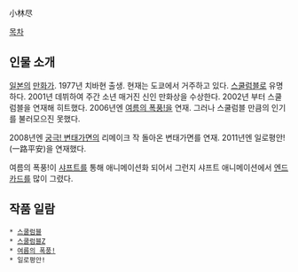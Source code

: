 小林尽

[[목차]]

== 인물 소개 ==
[[일본]]의 [[만화가]]. 1977년 치바현 출생. 현재는 도쿄에서 거주하고 있다. [[스쿨럼블]]로 유명하다. 2001년 데뷔하여 주간 소년 매거진 신인 만화상을 수상한다. 2002년 부터 스쿨럼블을 연재해 히트했다. 2006년엔 [[여름의 폭풍!]]을 연재. 그러나 스쿨럼블 만큼의 인기를 불러모으진 못했다.

2008년엔 [[궁극! 변태가면]]의 리메이크 작 돌아온 변태가면를 연재. 2011년엔 일로평안!(一路平安)을 연재했다.

여름의 폭풍!이 [[샤프트]]를 통해 애니메이션화 되어서 그런지 샤프트 애니메이션에서 [[엔드 카드]]를 많이 그렸다. 

== 작품 일람 ==
 * [[스쿨럼블]]
 * [[스쿨럼블Z]]
 * [[여름의 폭풍!]]
 * 일로평안!
